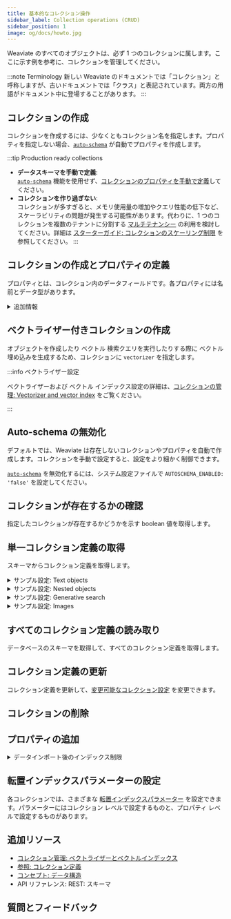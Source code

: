```yaml
---
title: 基本的なコレクション操作
sidebar_label: Collection operations (CRUD)
sidebar_position: 1
image: og/docs/howto.jpg
---
```



Weaviate のすべてのオブジェクトは、必ず 1 つのコレクションに属します。ここに示す例を参考に、コレクションを管理してください。

:::note Terminology
新しい Weaviate のドキュメントでは「コレクション」と呼称しますが、古いドキュメントでは「クラス」と表記されています。両方の用語がドキュメント中に登場することがあります。
:::


<VectorConfigSyntax />

## コレクションの作成

コレクションを作成するには、少なくともコレクション名を指定します。プロパティを指定しない場合、[`auto-schema`](../config-refs/collections.mdx#auto-schema) が自動でプロパティを作成します。


<InitialCaps />

<Tabs groupId="languages">
  <TabItem value="py" label="Python Client v4">
    <FilteredTextBlock
      text={PyCode}
      startMarker="# START BasicCreateCollection"
      endMarker="# END BasicCreateCollection"
      language="py"
    />
  </TabItem>

<TabItem value="py3" label="Python Client v3">
  <FilteredTextBlock
    text={PyCodeV3}
    startMarker="# START BasicCreateCollection"
    endMarker="# END BasicCreateCollection"
    language="pyv3"
  />
</TabItem>

<TabItem value="js" label="JS/TS Client v3">
  <FilteredTextBlock
    text={TSCode}
    startMarker="// START BasicCreateCollection"
    endMarker="// END BasicCreateCollection"
    language="ts"
  />
</TabItem>

<TabItem value="js2" label="JS/TS Client v2">
  <FilteredTextBlock
    text={TSCodeLegacy}
    startMarker="// START BasicCreateCollection"
    endMarker="// END BasicCreateCollection"
    language="tsv2"
  />
</TabItem>

<TabItem value="java" label="Java">
  <FilteredTextBlock
    text={JavaCode}
    startMarker="// START BasicCreateCollection"
    endMarker="// END BasicCreateCollection"
    language="java"
  />
</TabItem>

  <TabItem value="go" label="Go">
    <FilteredTextBlock
      text={GoCode}
      startMarker="// START BasicCreateCollection"
      endMarker="// END BasicCreateCollection"
      language="gonew"
    />
  </TabItem>
</Tabs>

:::tip Production ready collections

-  **データスキーマを手動で定義**:  
  [`auto-schema`](../config-refs/collections.mdx#auto-schema) 機能を使用せず、[コレクションのプロパティを手動で定義](#create-a-collection-and-define-properties)してください。
-  **コレクションを作り過ぎない**:  
  コレクションが多すぎると、メモリ使用量の増加やクエリ性能の低下など、スケーラビリティの問題が発生する可能性があります。代わりに、1 つのコレクションを複数のテナントに分割する [マルチテナンシー](/weaviate/manage-collections/multi-tenancy) の利用を検討してください。詳細は [スターターガイド: コレクションのスケーリング制限](/weaviate/starter-guides/managing-collections/collections-scaling-limits) を参照してください。
:::

<!--

<CollectionsCountLimit />
-->

## コレクションの作成とプロパティの定義

プロパティとは、コレクション内のデータフィールドです。各プロパティには名前とデータ型があります。

<details>
  <summary>
    追加情報
  </summary>

プロパティを使用して、データ型、インデックス特性、トークナイゼーションなどの追加パラメーターを設定できます。

詳細は以下を参照してください。

- [リファレンス: 設定: スキーマ](/weaviate/config-refs/collections.mdx)
- <SkipLink href="/weaviate/api/rest#tag/schema">
    API リファレンス: REST: スキーマ
  </SkipLink>
- [利用可能なデータ型](../config-refs/datatypes.md)

</details>

<Tabs groupId="languages">
  <TabItem value="py" label="Python Client v4">
    <FilteredTextBlock
      text={PyCode}
      startMarker="# START CreateCollectionWithProperties"
      endMarker="# END CreateCollectionWithProperties"
      language="py"
    />
  </TabItem>

<TabItem value="py3" label="Python Client v3">
  <FilteredTextBlock
    text={PyCodeV3}
    startMarker="# START CreateCollectionWithProperties"
    endMarker="# END CreateCollectionWithProperties"
    language="pyv3"
  />
</TabItem>

<TabItem value="js" label="JS/TS Client v3">
  <FilteredTextBlock
    text={TSCode}
    startMarker="// START CreateCollectionWithProperties"
    endMarker="// END CreateCollectionWithProperties"
    language="ts"
  />
</TabItem>

<TabItem value="js2" label="JS/TS Client v2">
  <FilteredTextBlock
    text={TSCodeLegacy}
    startMarker="// START CreateCollectionWithProperties"
    endMarker="// END CreateCollectionWithProperties"
    language="tsv2"
  />
</TabItem>

<TabItem value="java" label="Java">
  <FilteredTextBlock
    text={JavaCode}
    startMarker="// START CreateCollectionWithProperties"
    endMarker="// END CreateCollectionWithProperties"
    language="java"
  />
</TabItem>

<TabItem value="go" label="Go">
  <FilteredTextBlock
    text={GoCode}
    startMarker="// START CreateCollectionWithProperties"
    endMarker="// END CreateCollectionWithProperties"
    language="gonew"
  />
</TabItem>

</Tabs>



## ベクトライザー付きコレクションの作成

オブジェクトを作成したり ベクトル 検索クエリを実行したりする際に ベクトル 埋め込みを生成するため、コレクションに `vectorizer` を指定します。

<Tabs groupId="languages">
  <TabItem value="py" label="Python Client v4">
    <FilteredTextBlock
      text={PyCode}
      startMarker="# START Vectorizer"
      endMarker="# END Vectorizer"
      language="py"
    />
  </TabItem>

<TabItem value="py3" label="Python Client v3">
  <FilteredTextBlock
    text={PyCodeV3}
    startMarker="# START Vectorizer"
    endMarker="# END Vectorizer"
    language="pyv3"
  />
</TabItem>

<TabItem value="js" label="JS/TS Client v3">
  <FilteredTextBlock
    text={TSCode}
    startMarker="// START Vectorizer"
    endMarker="// END Vectorizer"
    language="ts"
  />
</TabItem>

<TabItem value="js2" label="JS/TS Client v2">
  <FilteredTextBlock
    text={TSCodeLegacy}
    startMarker="// START Vectorizer"
    endMarker="// END Vectorizer"
    language="tsv2"
  />
</TabItem>

<TabItem value="java" label="Java">
  <FilteredTextBlock
    text={JavaCode}
    startMarker="// START CreateCollectionWithVectorizer"
    endMarker="// END CreateCollectionWithVectorizer"
    language="java"
  />
</TabItem>

<TabItem value="go" label="Go">
  <FilteredTextBlock
    text={GoCode}
    startMarker="// START CreateCollectionWithVectorizer"
    endMarker="// END CreateCollectionWithVectorizer"
    language="gonew"
  />
</TabItem>

</Tabs>

:::info ベクトライザー設定

ベクトライザーおよび ベクトル インデックス設定の詳細は、[コレクションの管理: Vectorizer and vector index](./vector-config.mdx) をご覧ください。

:::

## Auto-schema の無効化

デフォルトでは、Weaviate は存在しないコレクションやプロパティを自動で作成します。コレクションを手動で設定すると、設定をより細かく制御できます。

[`auto-schema`](../config-refs/collections.mdx#auto-schema) を無効化するには、システム設定ファイルで `AUTOSCHEMA_ENABLED: 'false'` を設定してください。

## コレクションが存在するかの確認

指定したコレクションが存在するかどうかを示す boolean 値を取得します。

<Tabs groupId="languages">
  <TabItem value="py" label="Python Client v4">
    <FilteredTextBlock
      text={PyCode}
      startMarker="# START CheckIfExists"
      endMarker="# END CheckIfExists"
      language="py"
    />
  </TabItem>
  <TabItem value="js" label="JS/TS Client v3">
    <FilteredTextBlock
      text={TSCode}
      startMarker="// START CheckIfExists"
      endMarker="// END CheckIfExists"
      language="ts"
    />
  </TabItem>
</Tabs>

## 単一コレクション定義の取得

スキーマからコレクション定義を取得します。

<Tabs groupId="languages">
  <TabItem value="py" label="Python Client v4">
    <FilteredTextBlock
      text={PyCode}
      startMarker="# START ReadOneCollection"
      endMarker="# END ReadOneCollection"
      language="py"
    />
  </TabItem>
  <TabItem value="py3" label="Python Client v3">
    <FilteredTextBlock
      text={PyCodeV3}
      startMarker="# START ReadOneCollection"
      endMarker="# END ReadOneCollection"
      language="pyv3"
    />
  </TabItem>

<TabItem value="js" label="JS/TS Client v3">
  <FilteredTextBlock
    text={TSCode}
    startMarker="// START ReadOneCollection"
    endMarker="// END ReadOneCollection"
    language="ts"
  />
</TabItem>

<TabItem value="js2" label="JS/TS Client v2">
  <FilteredTextBlock
    text={TSCodeLegacy}
    startMarker="// START ReadOneCollection"
    endMarker="// END ReadOneCollection"
    language="tsv2"
  />
</TabItem>

<TabItem value="java" label="Java">
  <FilteredTextBlock
    text={JavaCode}
    startMarker="// START ReadOneCollection"
    endMarker="// END ReadOneCollection"
    language="java"
  />
</TabItem>

  <TabItem value="go" label="Go">
    <FilteredTextBlock
      text={GoCode}
      startMarker="// START ReadOneCollection"
      endMarker="// END ReadOneCollection"
      language="gonew"
    />
  </TabItem>
</Tabs>

<details>
  <summary>サンプル設定: Text objects</summary>

この Text objects 向け設定では、以下を定義しています。

- コレクション名 ( `Article` )
- ベクトライザー モジュール ( `text2vec-cohere` ) とモデル ( `embed-multilingual-v2.0` )
- プロパティ セット ( `title` 、 `body` ) のデータ型は `text`

```json
{
  "class": "Article",
  "vectorizer": "text2vec-cohere",
  "moduleConfig": {
    "text2vec-cohere": {
      "model": "embed-multilingual-v2.0"
    }
  },
  "properties": [
    {
      "name": "title",
      "dataType": ["text"]
    },
    {
      "name": "body",
      "dataType": ["text"]
    }
  ]
}
```

</details>

<details>
  <summary>サンプル設定: Nested objects</summary>

:::info `v1.22` で追加
:::

この Nested objects 向け設定では、以下を定義しています。

- コレクション名 ( `Person` )
- ベクトライザー モジュール ( `text2vec-huggingface` )
- プロパティ セット ( `last_name` 、 `address` )
  - `last_name` は `text` データ型
  - `address` は `object` データ型
- `address` プロパティには 2 つのネストされたプロパティ ( `street` と `city` ) がある

```json
{
  "class": "Person",
  "vectorizer": "text2vec-huggingface",
  "properties": [
    {
      "dataType": ["text"],
      "name": "last_name"
    },
    {
      "dataType": ["object"],
      "name": "address",
      "nestedProperties": [
        { "dataType": ["text"], "name": "street" },
        { "dataType": ["text"], "name": "city" }
      ]
    }
  ]
}
```

</details>

<details>
  <summary>サンプル設定: Generative search</summary>

この [検索拡張生成](../search/generative.md) 向け設定では、以下を定義しています。

- コレクション名 ( `Article` )
- デフォルト ベクトライザー モジュール ( `text2vec-openai` )
- 生成モジュール ( `generative-openai` )
- プロパティ セット ( `title` 、 `chunk` 、 `chunk_no` 、 `url` )
- `url` プロパティのトークナイズ オプション
- `url` プロパティの ベクトル 化オプション (skip ベクトル 化)

```json
{
  "class": "Article",
  "vectorizer": "text2vec-openai",
  "vectorIndexConfig": {
    "distance": "cosine"
  },
  "moduleConfig": {
    "generative-openai": {}
  },
  "properties": [
    {
      "name": "title",
      "dataType": ["text"]
    },
    {
      "name": "chunk",
      "dataType": ["text"]
    },
    {
      "name": "chunk_no",
      "dataType": ["int"]
    },
    {
      "name": "url",
      "dataType": ["text"],
      "tokenization": "field",
      "moduleConfig": {
        "text2vec-openai": {
          "skip": true
        }
      }
    }
  ]
}
```

</details>

<details>
  <summary>サンプル設定: Images</summary>

この Image search 向け設定では、以下を定義しています。

- コレクション名 ( `Image` )
- ベクトライザー モジュール ( `img2vec-neural` )
  - `image` プロパティで画像データを保存するようコレクションを設定
- ベクトル インデックス距離指標 ( `cosine` )
- プロパティ セット ( `image` ) で、 `image` プロパティを `blob` に設定

画像検索については、[Image search](../search/image.md) を参照してください。

```json
{
  "class": "Image",
  "vectorizer": "img2vec-neural",
  "vectorIndexConfig": {
    "distance": "cosine"
  },
  "moduleConfig": {
    "img2vec-neural": {
      "imageFields": ["image"]
    }
  },
  "properties": [
    {
      "name": "image",
      "dataType": ["blob"]
    }
  ]
}
```

</details>



## すべてのコレクション定義の読み取り

データベースのスキーマを取得して、すべてのコレクション定義を取得します。

<Tabs groupId="languages">
  <TabItem value="py" label="Python Client v4">
    <FilteredTextBlock
      text={PyCode}
      startMarker="# START ReadAllCollections"
      endMarker="# END ReadAllCollections"
      language="py"
    />
  </TabItem>

<TabItem value="py3" label="Python Client v3">
  <FilteredTextBlock
    text={PyCodeV3}
    startMarker="# START ReadAllCollections"
    endMarker="# END ReadAllCollections"
    language="pyv3"
  />
</TabItem>

<TabItem value="js" label="JS/TS Client v3">
  <FilteredTextBlock
    text={TSCode}
    startMarker="// START ReadAllCollections"
    endMarker="// END ReadAllCollections"
    language="ts"
  />
</TabItem>

<TabItem value="js2" label="JS/TS Client v2">
  <FilteredTextBlock
    text={TSCodeLegacy}
    startMarker="// START ReadAllCollections"
    endMarker="// END ReadAllCollections"
    language="tsv2"
  />
</TabItem>

<TabItem value="java" label="Java">
  <FilteredTextBlock
    text={JavaCode}
    startMarker="// START ReadAllCollections"
    endMarker="// END ReadAllCollections"
    language="java"
  />
</TabItem>

  <TabItem value="go" label="Go">
    <FilteredTextBlock
      text={GoCode}
      startMarker="// START ReadAllCollections"
      endMarker="// END ReadAllCollections"
      language="gonew"
    />
  </TabItem>
</Tabs>

## コレクション定義の更新


<RaftRFChangeWarning />

コレクション定義を更新して、[変更可能なコレクション設定](../config-refs/collections.mdx#mutability) を変更できます。

<Tabs groupId="languages">
  <TabItem value="py" label="Python Client v4">
    <FilteredTextBlock
      text={PyCode}
      startMarker="# START UpdateCollection"
      endMarker="# END UpdateCollection"
      language="py"
    />
  </TabItem>

<TabItem value="py3" label="Python Client v3">
  <FilteredTextBlock
    text={PyCodeV3}
    startMarker="# START UpdateCollection"
    endMarker="# END UpdateCollection"
    language="pyv3"
  />
</TabItem>

<TabItem value="js" label="JS/TS Client v3">
  <FilteredTextBlock
    text={TSCode}
    startMarker="// START UpdateCollection"
    endMarker="// END UpdateCollection"
    language="ts"
  />
</TabItem>

<TabItem value="js2" label="JS/TS Client v2">
  <FilteredTextBlock
    text={TSCodeLegacy}
    startMarker="// START UpdateCollection"
    endMarker="// END UpdateCollection"
    language="tsv2"
  />
</TabItem>

<TabItem value="java" label="Java">
  <FilteredTextBlock
    text={JavaReplicationCode}
    startMarker="// START UpdateCollection"
    endMarker="// END UpdateCollection"
    language="java"
  />
</TabItem>

  <TabItem value="go" label="Go">
    <FilteredTextBlock
      text={GoCode}
      startMarker="// START UpdateCollection"
      endMarker="// END UpdateCollection"
      language="gonew"
    />
  </TabItem>
</Tabs>


## コレクションの削除


<CautionSchemaDeleteClass />

## プロパティの追加

<details>
  <summary>
    データインポート後のインデックス制限
  </summary>

データをインポートする前にコレクションのプロパティを追加する場合、インデックスの制限はありません。<br/><br/>

新しいプロパティをデータ インポート後に追加すると、インデックスに影響があります。<br/><br/>

プロパティ インデックスはインポート時に構築されます。データをインポートした後に新しいプロパティを追加した場合、既存オブジェクトのインデックスは自動的に更新されず、新しいプロパティ インデックスに追加されません。つまり、インデックスには新しいオブジェクトしか含まれないため、クエリ結果が期待どおりにならない可能性があります。<br/><br/>

コレクション内のすべてのオブジェクトを含むインデックスを作成するには、次のいずれかを行ってください。

- 新規コレクション: オブジェクトをインポートする前に、コレクションのすべてのプロパティを追加します。
- 既存コレクション: コレクションから既存データをエクスポートし、新しいプロパティを含めて再作成し、データを更新済みコレクションにインポートします。

現在、プロパティ追加後にデータを再インデックスできるようにする再インデックス API を開発中です。今後のリリースで利用可能になる予定です。

</details>


<CodeSchemaAddProperties />

## 転置インデックスパラメーターの設定

各コレクションでは、さまざまな [転置インデックスパラメーター](../config-refs/indexing/inverted-index.mdx#inverted-index-parameters) を設定できます。パラメーターにはコレクション レベルで設定するものと、プロパティ レベルで設定するものがあります。

<Tabs groupId="languages">
  <TabItem value="py" label="Python Client v4">
    <FilteredTextBlock
      text={PyCode}
      startMarker="# START SetInvertedIndexParams"
      endMarker="# END SetInvertedIndexParams"
      language="py"
    />
  </TabItem>

<TabItem value="py3" label="Python Client v3">
  <FilteredTextBlock
    text={PyCodeV3}
    startMarker="# START SetInvertedIndexParams"
    endMarker="# END SetInvertedIndexParams"
    language="pyv3"
  />
</TabItem>

<TabItem value="js" label="JS/TS Client v3">
  <FilteredTextBlock
    text={TSCode}
    startMarker="// START SetInvertedIndexParams"
    endMarker="// END SetInvertedIndexParams"
    language="ts"
  />
</TabItem>

<TabItem value="js2" label="JS/TS Client v2">
  <FilteredTextBlock
    text={TSCodeLegacy}
    startMarker="// START SetInvertedIndexParams"
    endMarker="// END SetInvertedIndexParams"
    language="tsv2"
  />
</TabItem>

<TabItem value="java" label="Java">
  <FilteredTextBlock
    text={JavaCode}
    startMarker="// START SetInvertedIndexParams"
    endMarker="// END SetInvertedIndexParams"
    language="java"
  />
</TabItem>

  <TabItem value="go" label="Go">
    <FilteredTextBlock
      text={GoCode}
      startMarker="// START SetInvertedIndexParams"
      endMarker="// END SetInvertedIndexParams"
      language="gonew"
    />
  </TabItem>
</Tabs>

## 追加リソース

- [コレクション管理: ベクトライザーとベクトルインデックス](./vector-config.mdx)
- [参照: コレクション定義](/weaviate/config-refs/collections.mdx)
- [コンセプト: データ構造](../concepts/data.md)
- <SkipLink href="/weaviate/api/rest#tag/schema/post/schema">
    API リファレンス: REST: スキーマ
  </SkipLink>

## 質問とフィードバック


<DocsFeedback />

